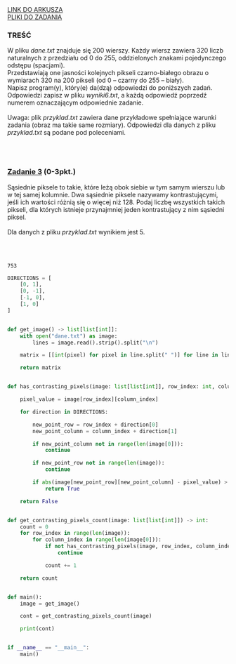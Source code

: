 
<div className="box_link"><a className="link  link_materials" target="_blank" href="https://cke.gov.pl/images/_EGZAMIN_MATURALNY_OD_2015/Arkusze_egzaminacyjne/2017/formula_od_2015/informatyka/MIN-R2_1P-172.pdf">LINK DO ARKUSZA</a>
<br/>
<a className="link  link_materials" href="http://cke.gov.pl/images/_EGZAMIN_MATURALNY_OD_2015/Arkusze_egzaminacyjne/2017/formula_od_2015/informatyka/Dane_PR2.zip">PLIKI DO ZADANIA</a>
<br/>
</div>

### TREŚĆ
W pliku <i>dane.txt</i> znajduje się 200 wierszy. Każdy wiersz zawiera 320 liczb naturalnych
z przedziału od 0 do 255, oddzielonych znakami pojedynczego odstępu (spacjami).<br/>
Przedstawiają one jasności kolejnych pikseli czarno-białego obrazu o wymiarach 320 na 200
pikseli (od 0 – czarny do 255 – biały).<br/>
Napisz program(y), który(e) da(dzą) odpowiedzi do poniższych zadań. Odpowiedzi zapisz
w pliku <i>wyniki6.txt</i>, a każdą odpowiedź poprzedź numerem oznaczającym odpowiednie
zadanie.<br/><br/>
<span className="bold">Uwaga</span>: plik <i>przyklad.txt</i> zawiera dane przykładowe spełniające warunki zadania (obraz
ma takie same rozmiary). Odpowiedzi dla danych z pliku <i>przyklad.txt</i> są podane pod
poleceniami. 

<br/><br/>

### <u>Zadanie 3</u>   (0-3pkt.)
Sąsiednie piksele to takie, które leżą obok siebie w tym samym wierszu lub w tej samej
kolumnie. Dwa sąsiednie piksele nazywamy kontrastującymi, jeśli ich wartości różnią się
o więcej niż 128. Podaj liczbę wszystkich takich pikseli, dla których istnieje przynajmniej jeden
kontrastujący z nim sąsiedni piksel.<br/><br/>
Dla danych z pliku <i>przyklad.txt</i> wynikiem jest 5. 

<br/><br/>

<Dropdown title="ODPOWIEDŹ">

```text
753
```
</Dropdown>

<Dropdown title="PRZYKŁADOWE ROZWIĄZANIE - PYTHON">

```python
DIRECTIONS = [
    [0, 1],
    [0, -1],
    [-1, 0],
    [1, 0]
]


def get_image() -> list[list[int]]:
    with open("dane.txt") as image:
        lines = image.read().strip().split("\n")

    matrix = [[int(pixel) for pixel in line.split(" ")] for line in lines]

    return matrix


def has_contrasting_pixels(image: list[list[int]], row_index: int, column_index: int) -> bool:

    pixel_value = image[row_index][column_index]

    for direction in DIRECTIONS:

        new_point_row = row_index + direction[0]
        new_point_column = column_index + direction[1]

        if new_point_column not in range(len(image[0])):
            continue

        if new_point_row not in range(len(image)):
            continue

        if abs(image[new_point_row][new_point_column] - pixel_value) > 128:
            return True

    return False


def get_contrasting_pixels_count(image: list[list[int]]) -> int:
    count = 0
    for row_index in range(len(image)):
        for column_index in range(len(image[0])):
            if not has_contrasting_pixels(image, row_index, column_index):
                continue

            count += 1

    return count


def main():
    image = get_image()

    cont = get_contrasting_pixels_count(image)

    print(cont)


if __name__ == "__main__":
    main()

```
</Dropdown>